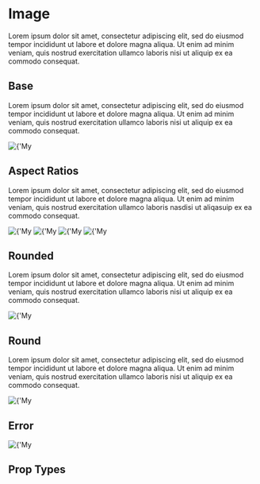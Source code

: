 
<Meta title='Components|Image' component={Image} />

# Image
Lorem ipsum dolor sit amet, consectetur adipiscing elit, sed do eiusmod tempor incididunt ut labore et dolore magna aliqua. Ut enim ad minim veniam, quis nostrud exercitation ullamco laboris nisi ut aliquip ex ea commodo consequat.
 
## Base
Lorem ipsum dolor sit amet, consectetur adipiscing elit, sed do eiusmod tempor incididunt ut labore et dolore magna aliqua. Ut enim ad minim veniam, quis nostrud exercitation ullamco laboris nisi ut aliquip ex ea commodo consequat.

<Preview>
  <Story name='Base'>
    <Image aspect={'1x1'} src={'https://source.unsplash.com/random/1000x1000'} alt={'My Image'} />
  </Story>
</Preview>

## Aspect Ratios
Lorem ipsum dolor sit amet, consectetur adipiscing elit, sed do eiusmod tempor incididunt ut labore et dolore magna aliqua. Ut enim ad minim veniam, quis nostrud exercitation ullamco laboris nasdisi ut aliqasuip ex ea commodo consequat.

<Preview>
  <Story name='7x3'>
    <Image aspect={'16x9'} src={'https://source.unsplash.com/random/1600x900'} alt={'My Image'} />
  </Story>
</Preview>

<Preview>
  <Story name='16x9'>
    <Image aspect={'16x9'} src={'https://source.unsplash.com/random/1600x900'} alt={'My Image'} />
  </Story>
</Preview>

<Preview>
  <Story name='4x3'>
    <Image aspect={'4x3'} src={'https://source.unsplash.com/random/400x300'} alt={'My Image'} />
  </Story>
</Preview>

<Preview>
  <Story name='1x1'>
    <Image aspect={'1x1'} src={'https://source.unsplash.com/random/1000x1000'} alt={'My Image'} />
  </Story>
</Preview>

## Rounded
Lorem ipsum dolor sit amet, consectetur adipiscing elit, sed do eiusmod tempor incididunt ut labore et dolore magna aliqua. Ut enim ad minim veniam, quis nostrud exercitation ullamco laboris nisi ut aliquip ex ea commodo consequat.

<Preview>
  <Story name='Rounded'>
    <Image type={'Rounded'} aspect={'1x1'} src={'https://source.unsplash.com/random/1000x1000'} alt={'My Image'} />
  </Story>
</Preview>

## Round
Lorem ipsum dolor sit amet, consectetur adipiscing elit, sed do eiusmod tempor incididunt ut labore et dolore magna aliqua. Ut enim ad minim veniam, quis nostrud exercitation ullamco laboris nisi ut aliquip ex ea commodo consequat.

<Preview>
  <Story name='Round'>
    <Image type={'Round'} aspect={'1x1'} src={'https://source.unsplash.com/random/1000x1000'} alt={'My Image'} />
  </Story>
</Preview>

## Error

<Preview>
  <Story name='Error'>
    <Image type={'Round'} aspect={'1x1'} src={'noimagehere'} alt={'My Image'} />
  </Story>
</Preview>

## Prop Types

<Props of={Image} />